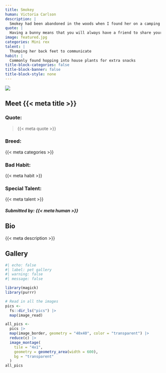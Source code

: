 ```yaml
---
title: Smokey
human: Victoria Carlson
description: |
  Smokey had been abandoned in the woods when I found her on a camping trip. I carried her two miles back to our campsite and she’s been with us ever since. She now enjoys a charmed life. Smokey goes on hops through our garden and feasts on cilantro and kale. She also enjoys an occasional hop through the snow when it gets chilly. Her favorite treat is tortilla chips.
quote: |
  Having a bunny means that you will always have a friend to share your banana and eat your homework if necessary.
image: featured.jpg
categories: Mini rex
talent: |
  Thumping her back feet to communicate
habit: |
  Commonly found hopping into house plants for extra snacks
title-block-categories: false
title-block-banner: false
title-block-style: none
---
```


::: grid
::: {#about-pet-text .g-col-12 .g-col-md-6}
![](featured.jpg){.lightbox}
:::

::: {.g-col-12 .g-col-md-6}
::: {simple-info}
# Meet {{< meta title >}}

### Quote: 

> {{< meta quote >}}

### Breed:

{{< meta categories >}}

### Bad Habit:

{{< meta habit >}}

### Special Talent:

{{< meta talent >}}
:::
:::
:::

##### Submitted by: {{< meta human >}}

## Bio

{{< meta description >}}

## Gallery

```r
#| echo: false
#| label: pet gallery
#| warning: false
#| message: false

library(magick)
library(purrr)

# Read in all the images
pics <-
  fs::dir_ls("pics") |>
  map(image_read)

all_pics <-
  pics |>
  map(image_border, geometry = "40x40", color = "transparent") |>
  reduce(c) |>
  image_montage(
    tile = "4x1",
    geometry = geometry_area(width = 600),
    bg = "transparent"
  )
all_pics
```